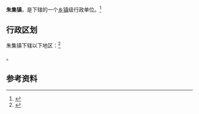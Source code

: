 {{中国乡级行政区|37/14/81/101/000}}

'''朱集镇'''，是{{PRC admin/fullname|37/14/81/101/000|3}}下辖的一个[[乡镇|乡镇]]级行政单位。<ref>{{PRC admin/ref sgc|{{PRC admin/parent|37/14/81/101/000}}}}</ref>

== 行政区划 ==

朱集镇下辖以下地区：<ref>{{PRC admin/ref sgc|37/14/81/101/000}}</ref>

{{PRC admin/children|37/14/81/101/000}}。

== 参考资料 ==

{{reflist}}

{{行政区划小作品}}
{{PRC admin/navcat|37/14/81/101/000}}